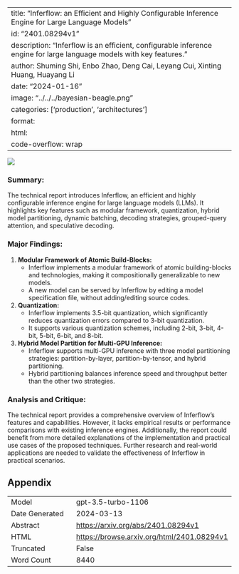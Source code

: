 
---
title: "Inferflow: an Efficient and Highly Configurable Inference Engine for Large Language Models"
id: "2401.08294v1"
description: "Inferflow is an efficient, configurable inference engine for large language models with key features."
author: Shuming Shi, Enbo Zhao, Deng Cai, Leyang Cui, Xinting Huang, Huayang Li
date: "2024-01-16"
image: "../../../bayesian-beagle.png"
categories: ['production', 'architectures']
format:
  html:
    code-overflow: wrap
---

![](../../../bayesian-beagle.png)

### **Summary:**
The technical report introduces Inferflow, an efficient and highly configurable inference engine for large language models (LLMs). It highlights key features such as modular framework, quantization, hybrid model partitioning, dynamic batching, decoding strategies, grouped-query attention, and speculative decoding.

### Major Findings:
1. **Modular Framework of Atomic Build-Blocks:**
   - Inferflow implements a modular framework of atomic building-blocks and technologies, making it compositionally generalizable to new models.
   - A new model can be served by Inferflow by editing a model specification file, without adding/editing source codes.

2. **Quantization:**
   - Inferflow implements 3.5-bit quantization, which significantly reduces quantization errors compared to 3-bit quantization.
   - It supports various quantization schemes, including 2-bit, 3-bit, 4-bit, 5-bit, 6-bit, and 8-bit.

3. **Hybrid Model Partition for Multi-GPU Inference:**
   - Inferflow supports multi-GPU inference with three model partitioning strategies: partition-by-layer, partition-by-tensor, and hybrid partitioning.
   - Hybrid partitioning balances inference speed and throughput better than the other two strategies.

### Analysis and Critique:
The technical report provides a comprehensive overview of Inferflow's features and capabilities. However, it lacks empirical results or performance comparisons with existing inference engines. Additionally, the report could benefit from more detailed explanations of the implementation and practical use cases of the proposed techniques. Further research and real-world applications are needed to validate the effectiveness of Inferflow in practical scenarios.

## Appendix

|          |          |
|----------|----------|
| Model     | gpt-3.5-turbo-1106       |
| Date Generated     | 2024-03-13       |
| Abstract | [https://arxiv.org/abs/2401.08294v1](https://arxiv.org/abs/2401.08294v1)        |
| HTML     | [https://browse.arxiv.org/html/2401.08294v1](https://browse.arxiv.org/html/2401.08294v1)       |
| Truncated       | False       |
| Word Count       | 8440       |